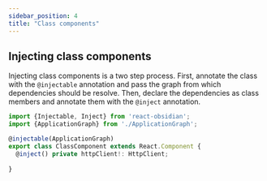 ```yaml
---
sidebar_position: 4
title: "Class components"
---
```


## Injecting class components
Injecting class components is a two step process. First, annotate the class with the `@injectable` annotation and pass the graph from which dependencies should be resolve. Then, declare the dependencies as class members and annotate them with the `@inject` annotation.

```ts
import {Injectable, Inject} from 'react-obsidian';
import {ApplicationGraph} from './ApplicationGraph';

@injectable(ApplicationGraph)
export class ClassComponent extends React.Component {
  @inject() private httpClient!: HttpClient;
  
}
```
